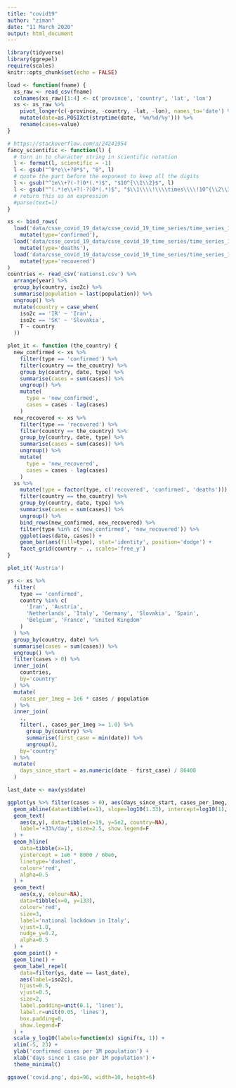 ```yaml
---
title: "covid19"
author: "ziman"
date: "11 March 2020"
output: html_document
---
```


```r
library(tidyverse)
library(ggrepel)
require(scales)
knitr::opts_chunk$set(echo = FALSE)

load <- function(fname) {
  xs_raw <- read_csv(fname)
  colnames(xs_raw)[1:4] <- c('province', 'country', 'lat', 'lon')
  xs <- xs_raw %>%
    pivot_longer(c(-province, -country, -lat, -lon), names_to='date') %>%
    mutate(date=as.POSIXct(strptime(date, '%m/%d/%y'))) %>%
    rename(cases=value)
}

# https://stackoverflow.com/a/24241954
fancy_scientific <- function(l) {
  # turn in to character string in scientific notation
  l <- format(l, scientific = -1)
  l <- gsub("^0*e\\+?0*$", "0", l)
  # quote the part before the exponent to keep all the digits
  l <- gsub("^1e\\+?(-?)0*(.*)$", "$10^{\\1\\2}$", l)
  l <- gsub("^(.*)e\\+?(-?)0*(.*)$", "$\\1\\\\!\\\\times\\\\!10^{\\2\\3}$", l)
  # return this as an expression
  #parse(text=l)
}
```

```r
xs <- bind_rows(
  load('data/csse_covid_19_data/csse_covid_19_time_series/time_series_19-covid-Confirmed.csv') %>%
    mutate(type='confirmed'),
  load('data/csse_covid_19_data/csse_covid_19_time_series/time_series_19-covid-Deaths.csv') %>%
    mutate(type='deaths'),
  load('data/csse_covid_19_data/csse_covid_19_time_series/time_series_19-covid-Recovered.csv') %>%
    mutate(type='recovered')
)
countries <- read_csv('nations1.csv') %>%
  arrange(year) %>%
  group_by(country, iso2c) %>%
  summarise(population = last(population)) %>%
  ungroup() %>%
  mutate(country = case_when(
    iso2c == 'IR' ~ 'Iran',
    iso2c == 'SK' ~ 'Slovakia',
    T ~ country
  ))

```
```r
plot_it <- function (the_country) {
  new_confirmed <- xs %>%
    filter(type == 'confirmed') %>%
    filter(country == the_country) %>%
    group_by(country, date, type) %>%
    summarise(cases = sum(cases)) %>%
    ungroup() %>%
    mutate(
      type = 'new_confirmed',
      cases = cases - lag(cases)
    )
  new_recovered <- xs %>%
    filter(type == 'recovered') %>%
    filter(country == the_country) %>%
    group_by(country, date, type) %>%
    summarise(cases = sum(cases)) %>%
    ungroup() %>%
    mutate(
      type = 'new_recovered',
      cases = cases - lag(cases)
    )
  xs %>%
    mutate(type = factor(type, c('recovered', 'confirmed', 'deaths'))) %>%
    filter(country == the_country) %>%
    group_by(country, date, type) %>%
    summarise(cases = sum(cases)) %>%
    ungroup() %>%
    bind_rows(new_confirmed, new_recovered) %>%
    filter(type %in% c('new_confirmed', 'new_recovered')) %>%
    ggplot(aes(date, cases)) +
    geom_bar(aes(fill=type), stat='identity', position='dodge') +
    facet_grid(country ~ ., scales='free_y')
}

plot_it('Austria')
```

```r
ys <- xs %>%
  filter(
    type == 'confirmed',
    country %in% c(
      'Iran', 'Austria',
      'Netherlands', 'Italy', 'Germany', 'Slovakia', 'Spain',
      'Belgium', 'France', 'United Kingdom'
    )
  ) %>%
  group_by(country, date) %>%
  summarise(cases = sum(cases)) %>%
  ungroup() %>%
  filter(cases > 0) %>%
  inner_join(
    countries,
    by='country'
  ) %>%
  mutate(
    cases_per_1meg = 1e6 * cases / population
  ) %>%
  inner_join(
    .,
    filter(., cases_per_1meg >= 1.0) %>%
      group_by(country) %>%
      summarise(first_case = min(date)) %>%
      ungroup(),
    by='country'
  ) %>%
  mutate(
    days_since_start = as.numeric(date - first_case) / 86400
  )

last_date <- max(ys$date)

ggplot(ys %>% filter(cases > 0), aes(days_since_start, cases_per_1meg, colour=country)) +
  geom_abline(data=tibble(x=1), slope=log10(1.33), intercept=log10(1), linetype='dashed', alpha=.5) +
  geom_text(
    aes(x,y), data=tibble(x=19, y=5e2, country=NA),
    label='+33%/day', size=2.5, show.legend=F
  ) +
  geom_hline(
    data=tibble(x=1),
    yintercept = 1e6 * 8000 / 60e6,
    linetype='dashed',
    colour='red',
    alpha=0.5
  ) +
  geom_text(
    aes(x,y, colour=NA),
    data=tibble(x=0, y=133),
    colour='red',
    size=3,
    label='national lockdown in Italy',
    vjust=1.0,
    nudge_y=0.2,
    alpha=0.5
  ) +
  geom_point() +
  geom_line() +
  geom_label_repel(
    data=filter(ys, date == last_date),
    aes(label=iso2c),
    hjust=0.5,
    vjust=0.5,
    size=2,
    label.padding=unit(0.1, 'lines'),
    label.r=unit(0.05, 'lines'),
    box.padding=0,
    show.legend=F
  ) +
  scale_y_log10(labels=function(x) signif(x, 1)) +
  xlim(-5, 23) +
  ylab('confirmed cases per 1M population') +
  xlab('days since 1 case per 1M population') +
  theme_minimal()
```

```r
ggsave('covid.png', dpi=96, width=10, height=6)
```